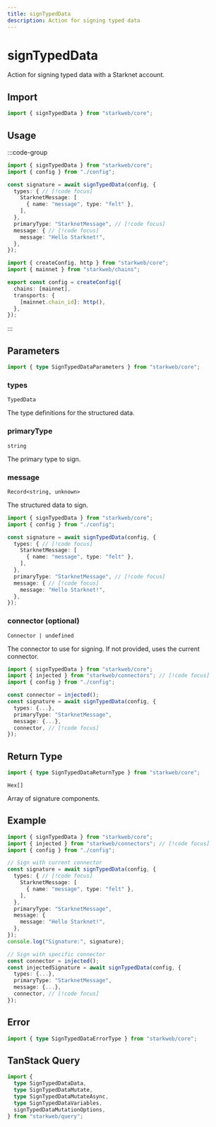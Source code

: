 ```yaml
---
title: signTypedData
description: Action for signing typed data
---
```


# signTypedData

Action for signing typed data with a Starknet account.

## Import

```ts
import { signTypedData } from "starkweb/core";
```

## Usage

:::code-group

```ts [index.ts]
import { signTypedData } from "starkweb/core";
import { config } from "./config";

const signature = await signTypedData(config, {
  types: { // [!code focus]
    StarknetMessage: [
      { name: "message", type: "felt" },
    ],
  },
  primaryType: "StarknetMessage", // [!code focus]
  message: { // [!code focus]
    message: "Hello Starknet!",
  },
});
```

```ts [config.ts]
import { createConfig, http } from "starkweb/core";
import { mainnet } from "starkweb/chains";

export const config = createConfig({
  chains: [mainnet],
  transports: {
    [mainnet.chain_id]: http(),
  },
});
```

:::

## Parameters

```ts
import { type SignTypedDataParameters } from "starkweb/core";
```

### types

`TypedData`

The type definitions for the structured data.

### primaryType

`string`

The primary type to sign.

### message

`Record<string, unknown>`

The structured data to sign.

```ts [index.ts]
import { signTypedData } from "starkweb/core";
import { config } from "./config";

const signature = await signTypedData(config, {
  types: { // [!code focus]
    StarknetMessage: [
      { name: "message", type: "felt" },
    ],
  },
  primaryType: "StarknetMessage", // [!code focus]
  message: { // [!code focus]
    message: "Hello Starknet!",
  },
});
```

### connector (optional)

`Connector | undefined`

The connector to use for signing. If not provided, uses the current connector.

```ts [index.ts]
import { signTypedData } from "starkweb/core";
import { injected } from "starkweb/connectors"; // [!code focus]
import { config } from "./config";

const connector = injected();
const signature = await signTypedData(config, {
  types: {...},
  primaryType: "StarknetMessage",
  message: {...},
  connector, // [!code focus]
});
```

## Return Type

```ts
import { type SignTypedDataReturnType } from "starkweb/core";
```

`Hex[]`

Array of signature components.

## Example

```ts [example.ts]
import { signTypedData } from "starkweb/core";
import { injected } from "starkweb/connectors"; // [!code focus]
import { config } from "./config";

// Sign with current connector
const signature = await signTypedData(config, {
  types: { // [!code focus]
    StarknetMessage: [
      { name: "message", type: "felt" },
    ],
  },
  primaryType: "StarknetMessage",
  message: {
    message: "Hello Starknet!",
  },
});
console.log("Signature:", signature);

// Sign with specific connector
const connector = injected();
const injectedSignature = await signTypedData(config, {
  types: {...},
  primaryType: "StarknetMessage",
  message: {...},
  connector, // [!code focus]
});
```

## Error

```ts
import { type SignTypedDataErrorType } from "starkweb/core";
```

## TanStack Query

```ts
import {
  type SignTypedDataData,
  type SignTypedDataMutate,
  type SignTypedDataMutateAsync,
  type SignTypedDataVariables,
  signTypedDataMutationOptions,
} from "starkweb/query";
``` 